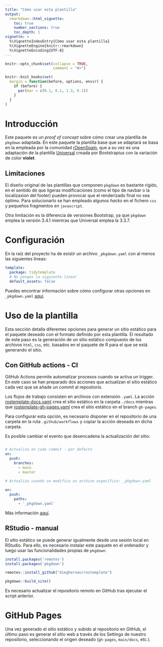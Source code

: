 ---
title: "Cómo usar esta plantilla"
output: 
  rmarkdown::html_vignette:
    toc: true
    number_sections: true 
    toc_depth: 1
vignette: >
  %\VignetteIndexEntry{Cómo usar esta plantilla}
  %\VignetteEngine{knitr::rmarkdown}
  %\VignetteEncoding{UTF-8}
---

```{r, include = FALSE}
knitr::opts_chunk$set(collapse = TRUE,
                      comment = "#>")

knitr::knit_hooks$set(
  margin = function(before, options, envir) {
    if (before) {
      par(mar = c(0.1, 0.1, 1.3, 0.1))
    }
  }
)


```


# Introducción 

Este paquete es un *proof of concept* sobre cómo crear una plantilla de `pkgdown` adaptada. En este paquete la plantilla base que se adaptará se basa en la empleada por la comunidad [rOpenSpain](https://ropenspain.es/), que a su vez es una adaptación de la plantilla [Universal](https://bootstrapious.com/p/universal-business-e-commerce-template) creada por Bootstrapius con la variación de color **violet**.

## Limitaciones

El diseño original de las plantillas que componen `pkgdown` es bastante rígido, en el sentido de que ligeras modificaciones (como el tipo de navbar o la localizaxion del footer) pueden provocar que el renderizado final no sea óptimo. Para solucionarlo se han empleado algunos *hacks* en el fichero `css` y pequeños fragmentos en `javascript`.

Otra limitación es la diferencia de versiones Bootstrap, ya que `pkgdown` emplea la versión 3.4.1 mientras que Universal emplea la 3.3.7.
  

# Configuración

En la raíz del proyecto ha de existir un archivo `_pkgdown.yaml` con al menos las siguientes líneas:

``` yaml
template:
  package: tidytemplate
  # No pongas la siguiente línea!
  default_assets: false

```

Puedes encontrar información sobre cómo configurar otras opciones en `_pkgdown.yaml` [aquí](https://pkgdown.r-lib.org/articles/pkgdown.html).

# Uso de la plantilla

Esta sección detalla diferentes opciones para generar un sitio estático para el paquete deseado con el formato definido por esta plantilla. El resultado de este paso es la generación de un sitio estático compuesto de los archivos `html`, `css`, etc. basados en el paquete de R para el que se está generando el sitio.


## Con GitHub actions - CI

GitHub Actions permite automatizar procesos cuando se activa un trigger. En este caso se han preparado dos acciones que actualizan el sitio estático cada vez que se añade un *commit* al repositorio. 

Los flujos de trabajo consisten en archivos con extensión `.yaml`. La acción [rostemplate-docs.yaml](https://github.com/dieghernan/rostemplate/blob/main/inst/yaml/rostemplate-docs.yaml) crea el sitio estático en la carpeta `./docs` mientras que [rostemplate-gh-pages.yaml](https://github.com/dieghernan/rostemplate/blob/main/inst/yaml/rostemplate-gh-pages.yaml) crea el sitio estático en el branch `gh-pages`.

Para configurar esta opción, es necesario disponer en el repositorio de una carpeta en la ruta `.github/workflows` y copiar la acción deseada en dicha carpeta.

Es posible cambiar el evento que desencadena la actualización del sitio:

```yaml 

# Actualiza en cada commit - por defecto
on:
  push:
    branches:
      - main
      - master
      
# Actualiza cuando se modifica un archivo específico: _pkgdown.yaml

on:
  push:
    paths:
      - '_pkgdown.yaml'

```

Más información [aquí](https://docs.github.com/es/free-pro-team@latest/actions/reference/events-that-trigger-workflows).

## RStudio - manual

El sitio estático se puede generar igualmente desde una sesión local en RStudio. Para ello, es necesario instalar este paquete en el ordenador y luego usar las funcionalidades propias de `pkgdown`:

```r
install.packages('remotes')
install.packages('pkgdown')

remotes::install_github("dieghernan/rostemplate")

pkgdown::build_site()

```

Es necesario actualizar el repositorio remoto en GitHub tras ejecutar el script anterior.

# GitHub Pages

Una vez generado el sitio estático y subido al repositorio en GitHub, el último paso es generar el sitio web a través de los Settings de nuestro repositorio, seleccionando el origen deseado (`gh-pages`, `main/docs`, etc.).



